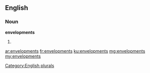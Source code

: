 ==English==

===Noun===
'''envelopments'''

# {{plural of|[[envelopment]]}}

[[Category:English plurals]]

[[ar:envelopments]]
[[fr:envelopments]]
[[ku:envelopments]]
[[mg:envelopments]]
[[my:envelopments]]